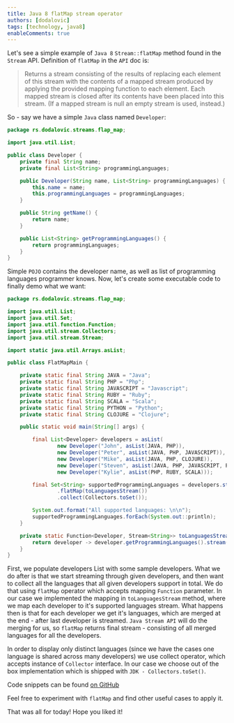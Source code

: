 ```yaml
---
title: Java 8 flatMap stream operator
authors: [dodalovic]
tags: [technology, java8]
enableComments: true
---
```


Let's see a simple example of `Java 8` `Stream::flatMap` method found in the `Stream` API. Definition of `flatMap` in the `API` doc is:

<!--truncate-->

> Returns a stream consisting of the results of replacing each element of this stream with the contents of a mapped stream produced by
> applying the provided mapping function to each element. Each mapped stream is closed after its contents have been placed into this
> stream. (If a mapped stream is null an empty stream is used, instead.)

So - say we have a simple `Java` class named `Developer`:

```java
package rs.dodalovic.streams.flap_map;

import java.util.List;

public class Developer {
    private final String name;
    private final List<String> programmingLanguages;

    public Developer(String name, List<String> programmingLanguages) {
        this.name = name;
        this.programmingLanguages = programmingLanguages;
    }

    public String getName() {
        return name;
    }

    public List<String> getProgrammingLanguages() {
        return programmingLanguages;
    }
}
```

Simple `POJO` contains the developer name, as well as list of programming languages programmer knows. Now, let's create some
executable code to finally demo what we want:

```java
package rs.dodalovic.streams.flap_map;

import java.util.List;
import java.util.Set;
import java.util.function.Function;
import java.util.stream.Collectors;
import java.util.stream.Stream;

import static java.util.Arrays.asList;

public class FlatMapMain {

    private static final String JAVA = "Java";
    private static final String PHP = "Php";
    private static final String JAVASCRIPT = "Javascript";
    private static final String RUBY = "Ruby";
    private static final String SCALA = "Scala";
    private static final String PYTHON = "Python";
    private static final String CLOJURE = "Clojure";

    public static void main(String[] args) {

        final List<Developer> developers = asList(
                new Developer("John", asList(JAVA, PHP)),
                new Developer("Peter", asList(JAVA, PHP, JAVASCRIPT)),
                new Developer("Mike", asList(JAVA, PHP, CLOJURE)),
                new Developer("Steven", asList(JAVA, PHP, JAVASCRIPT, PYTHON)),
                new Developer("Kylie", asList(PHP, RUBY, SCALA)));

        final Set<String> supportedProgrammingLanguages = developers.stream()
                .flatMap(toLanguagesStream())
                .collect(Collectors.toSet());

        System.out.format("All supported languages: \n\n");
        supportedProgrammingLanguages.forEach(System.out::println);
    }

    private static Function<Developer, Stream<String>> toLanguagesStream() {
        return developer -> developer.getProgrammingLanguages().stream();
    }
}
```

First, we populate developers List with some sample developers. What we do after is that we start streaming through given developers,
and then want to collect all the languages that all given developers support in total. We do that using `flatMap` operator which accepts
mapping `Function` parameter. In our case we implemented the mapping in `toLanguagesStream` method, where we map each developer to it's
supported languages stream. What happens then is that for each developer we get it's languages, which are merged at the end - after
last developer is streamed. `Java Stream API` will do the merging for us, so `flatMap` returns final stream - consisting of all merged
languages for all the developers.

In order to display only distinct languages (since we have the cases one language is shared across many developers) we use collect
operator, which accepts instance of `Collector` interface. In our case we choose out of the box implementation which is shipped with
`JDK - Collectors.toSet()`.

Code snippets can be found [on GitHub](https://gist.github.com/dodalovic/571f1730774ccae6d949)

Feel free to experiment with `flatMap` and find other useful cases to apply it.

That was all for today! Hope you liked it!
